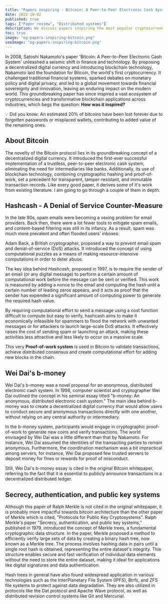 ```yaml
---
title: "Papers inspiring - Bitcoin: A Peer-to-Peer Electronic Cash System"
date: 2022-10-02
published: true
tags: ["Paper review", "Distributed systems"]
description: We discuss papers inspiring the most popular cryptocurrency, bitcoin.
toc: true
image: "og-papers-inspiring-bitcoin.png"
seoImage: "og-papers-inspiring-bitcoin.png"
---
```



In 2008, Satoshi Nakamoto's paper 'Bitcoin: A Peer-to-Peer Electronic Cash System' unleashed a seismic shift in finance and technology. By proposing a decentralized digital currency and introducing blockchain technology, Nakamoto laid the foundation for Bitcoin, the world's first cryptocurrency. 
It challenged traditional financial systems, sparked debates on monetary policy and digital privacy, and led to a global movement towards financial sovereignty and innovation, leaving an enduring impact on the modern world.
This groundbreaking paper has since inspired a vast ecosystem of cryptocurrencies and transformative blockchain applications across industries, which begs the question: **How was it inspired?** 

<Callout>
💡 Did you know: An estimated 20% of bitcoins have been lost forever due to forgotten passwords or misplaced wallets, contributing to added value of the remaining ones.

</Callout>


## About Bitcoin

The novelty of the Bitcoin protocol lies in its groundbreaking concept of a decentralized digital currency. It introduced the first-ever successful implementation of a trustless, peer-to-peer electronic cash system, eliminating the need for intermediaries like banks. Additionally, its use of blockchain technology, combining cryptographic hashing and proof-of-work, set a precedent for transparent, tamper-resistant, and immutable transaction records.
Like every good paper, it derives some of it's work from existing literature. I am going to go through a couple of them in depth.

## Hashcash - A Denial of Service Counter-Measure

In the late 90s, spam emails were becoming a vexing problem for email providers. Back then, there were a lot fewer tools to mitigate spam emails, and content-based filtering was still in its infancy. As a result, spam was much more prevalent and often flooded users' inboxes. 

Adam Back, a British cryptographer, proposed a way to prevent email spam and denial-of-service (DoS) attacks. It introduced the concept of using computational puzzles as a means of making resource-intensive computations in order to deter abuse. 

The key idea behind *Hashcash*, proposed in 1997, is to require the sender of an email (or any digital message) to perform a certain amount of computational work before the message can be sent or verified. This work is measured by adding a nonce to the email and computing the hash until a certain number of leading zeros appears, and it acts as proof that the sender has expended a significant amount of computing power to generate the required hash value.

By requiring computational effort to send a message using a cost function difficult to compute but easy to verify, hashcash aims to make it economically infeasible for spammers to flood the network with unwanted messages or for attackers to launch large-scale DoS attacks. It effectively raises the cost of sending spam or launching an attack, making these activities less attractive and less likely to occur on a massive scale.

This very **Proof-of-work system** is used in Bitcoin to validate transactions, achieve distributed consensus and create computational effort for adding new blocks in the chain.

## Wei Dai's b-money

Wei Dai's b-money was a novel proposal for an anonymous, distributed electronic cash system. In 1998, computer scientist and cryptographer Wei Dai outlined the concept in his seminal essay titled "b-money: An anonymous, distributed electronic cash system." The main idea behind b-money was to create a decentralized digital currency that would allow users to conduct secure and anonymous transactions directly with one another, without relying on any central authority or intermediary.

In the b-money system, participants would engage in cryptographic proof-of-work to generate new coins and verify transactions. The world envisaged by Wei Dai was a little different than that by Nakamoto. For instance, Wei Dai assumed the identities of the transacting parties to remain anonymous. Furthermore, the coordination mechanism was a bit impractical among servers, for instance, Wei Dai proposed few trusted servers to deposit money for fines or rewards for proof of misconduct.

Still, Wei Dai's b-money essay is cited in the original Bitcoin whitepaper, referring to the fact that it is essential to publicly announce transactions in a decentralized distributed ledger. 

## Secrecy, authentication, and public key systems

Although this paper of Ralph Merkle is not cited in the original whitepaper, it is probably more impactful towards bitcoin architecture than the other paper of Merkle which is cited, "Protocols for Public Key Cryptosystems". Ralph Merkle's paper "Secrecy, authentication, and public key systems," published in 1979, introduced the concept of Merkle trees, a fundamental cryptographic data structure. 
In the paper, Merkle proposed a method to efficiently verify large sets of data by creating a binary hash tree, now known as a Merkle tree. 
The process involves hashing data in pairs until a single root hash is obtained, representing the entire dataset's integrity. 
This structure enables secure and fast verification of individual data elements without the need to store the entire dataset, making it ideal for applications like digital signatures and data authentication. 

Hash trees in general have also found widespread application in various technologies such as the InterPlanetary File System (IPFS), Btrfs, and ZFS file systems to protect against data degradation. They are also utilized in protocols like the Dat protocol and Apache Wave protocol, as well as distributed revision control systems like Git and Mercurial.
